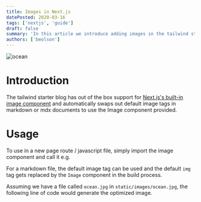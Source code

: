 ```yaml
---
title: Images in Next.js
datePosted: 2020-03-16
tags: ['nextjs', 'guide']
draft: false
summary: 'In this article we introduce adding images in the tailwind starter blog and the benefits and limitations of the next/image component.'
authors: ['beolson']
---
```


![ocean](../images/ocean.jpeg)



# Introduction

The tailwind starter blog has out of the box support for [Next.js's built-in image component](https://nextjs.org/docs/api-reference/next/image) and automatically swaps out default image tags in markdown or mdx documents to use the Image component provided.

# Usage

To use in a new page route / javascript file, simply import the image component and call it e.g.


For a markdown file, the default image tag can be used and the default `img` tag gets replaced by the `Image` component in the build process.

Assuming we have a file called `ocean.jpg` in `static/images/ocean.jpg`, the following line of code would generate the optimized image.
